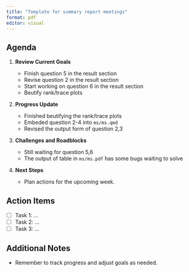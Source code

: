 ```yaml
---
title: "Template for summary report meetings"
format: pdf
editor: visual
---
```


## Agenda

1.  **Review Current Goals**

    -   Finish question 5 in the result section
    -   Revise question 2 in the result section
    -   Start working on question 6 in the result section
    -   Beutify rank/trace plots
2.  **Progress Update**

    -   Finished beutifying the rank/trace plots
    -   Embeded question 2-4 into `ms/ms.qmd`
    -   Revised the output form of question 2,3
3.  **Challenges and Roadblocks**

    -   Still waiting for question 5,6
    -   The output of table in `ms/ms.pdf` has some bugs waiting to solve
4.  **Next Steps**
    -   Plan actions for the upcoming week.

## Action Items

-   [ ] Task 1: ...
-   [ ] Task 2: ...
-   [ ] Task 3: ...

## Additional Notes

-   Remember to track progress and adjust goals as needed.
